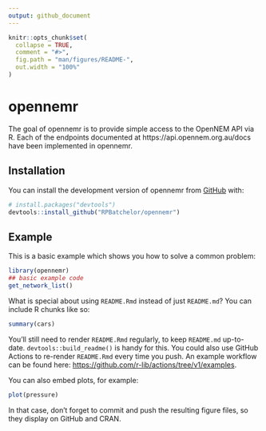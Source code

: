 ```yaml
---
output: github_document
---
```


<!-- README.md is generated from README.Rmd. Please edit that file -->

```r
knitr::opts_chunk$set(
  collapse = TRUE,
  comment = "#>",
  fig.path = "man/figures/README-",
  out.width = "100%"
)
```

# opennemr

<!-- badges: start -->
<!-- badges: end -->

The goal of opennemr is to provide simple access to the OpenNEM API via R. 
Each of the endpoints documented at https://api.opennem.org.au/docs have been
implemented in opennemr. 

## Installation

You can install the development version of opennemr from [GitHub](https://github.com/) with:

``` r
# install.packages("devtools")
devtools::install_github("RPBatchelor/opennemr")
```

## Example

This is a basic example which shows you how to solve a common problem:

```r
library(opennemr)
## basic example code
get_network_list()
```

What is special about using `README.Rmd` instead of just `README.md`? You can include R chunks like so:

```r
summary(cars)
```

You'll still need to render `README.Rmd` regularly, to keep `README.md` up-to-date. `devtools::build_readme()` is handy for this. You could also use GitHub Actions to re-render `README.Rmd` every time you push. An example workflow can be found here: <https://github.com/r-lib/actions/tree/v1/examples>.

You can also embed plots, for example:

```r
plot(pressure)
```

In that case, don't forget to commit and push the resulting figure files, so they display on GitHub and CRAN.
